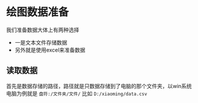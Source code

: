 # 绘图数据准备

我们准备数据大体上有两种选择

- 一是文本文件存储数据
- 另外就是使用excel来准备数据

## 读取数据

首先是数据存储的路径，路径就是只数据存储到了电脑的那个文件夹，以win系统电脑为例就是 `盘符:/文件夹/文件/` 比如 `D:/xiaoming/data.csv`

